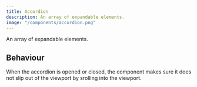 ```yaml
---
title: Accordion
description: An array of expandable elements.
image: "/components/accordion.png"
---
```



<ComponentHeader name="Accordion">
 <Atrium slot="pills" label="a-expandable" href="/atrium/elements/a-expandable" />

 An array of expandable elements.
</ComponentHeader>

## Behaviour

When the accordion is opened or closed, the component makes sure it does not slip out of the viewport by srolling into the viewport.

<Example code={AccordionDemoCode}>
  <AccordionDemo client:only="vue" />
</Example>
